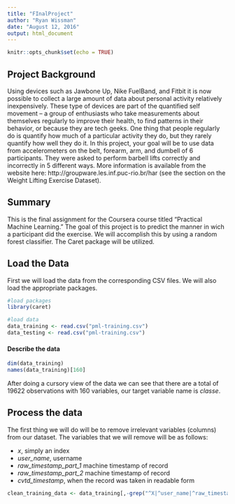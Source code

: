 ```yaml
---
title: "FInalProject"
author: "Ryan Wissman"
date: "August 12, 2016"
output: html_document
---
```


```r
knitr::opts_chunk$set(echo = TRUE)
```

## Project Background

Using devices such as Jawbone Up, Nike FuelBand, and Fitbit it is now possible to collect a large amount of data about personal activity relatively inexpensively. These type of devices are part of the quantified self movement – a group of enthusiasts who take measurements about themselves regularly to improve their health, to find patterns in their behavior, or because they are tech geeks. One thing that people regularly do is quantify how much of a particular activity they do, but they rarely quantify how well they do it. In this project, your goal will be to use data from accelerometers on the belt, forearm, arm, and dumbell of 6 participants. They were asked to perform barbell lifts correctly and incorrectly in 5 different ways. More information is available from the website here: http://groupware.les.inf.puc-rio.br/har (see the section on the Weight Lifting Exercise Dataset).

## Summary

This is the final assignment for the Coursera course titled "Practical Machine Learning." The goal of this project is to predict the manner in wich a participant did the exercise. We will accomplish this by using a random forest classifier. The Caret package will be utilized.

## Load the Data

First we will load the data from the corresponding CSV files. We will also load the appropriate packages.

```r
#load packages
library(caret)

#load data
data_training <- read.csv("pml-training.csv")
data_testing <- read.csv("pml-training.csv")
```

#### Describe the data

```r
dim(data_training)
names(data_training)[160]
```

After doing a cursory view of the data we can see that there are a total of 19622 observations with 160 variables, our target variable name is *classe*.

## Process the data

The first thing we will do will be to remove irrelevant variables (columns) from our dataset. The variables that we will remove will be as follows:

* *x*, simply an index
* *user_name*, username
* *raw_timestamp_part_1* machine timestamp of record
* *raw_timestamp_part_2* machine timestamp of record
* *cvtd_timestamp*, when the record was taken in readable form

```r
clean_training_data <- data_training[,-grep("^X|^user_name|^raw_timestamp_part_1|^raw_timestamp_part_2|^cvtd_timestamp", names(data_training))]
```
